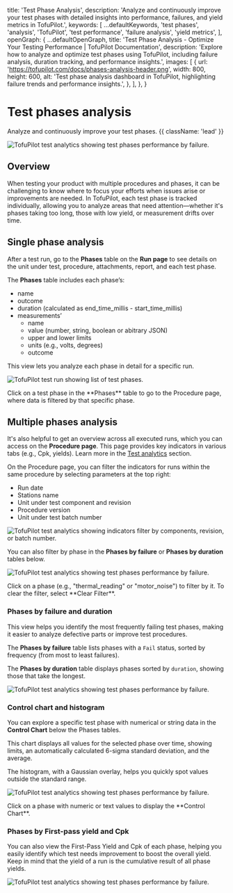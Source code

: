 
  title: 'Test Phase Analysis',
  description:
    'Analyze and continuously improve your test phases with detailed insights into performance, failures, and yield metrics in TofuPilot.',
  keywords: [
    ...defaultKeywords,
    'test phases',
    'analysis',
    'TofuPilot',
    'test performance',
    'failure analysis',
    'yield metrics',
  ],
  openGraph: {
    ...defaultOpenGraph,
    title:
      'Test Phase Analysis - Optimize Your Testing Performance | TofuPilot Documentation',
    description:
      'Explore how to analyze and optimize test phases using TofuPilot, including failure analysis, duration tracking, and performance insights.',
    images: [
      {
        url: 'https://tofupilot.com/docs/phases-analysis-header.png',
        width: 800,
        height: 600,
        alt: 'Test phase analysis dashboard in TofuPilot, highlighting failure trends and performance insights.',
      },
    ],
  },
}

# Test phases analysis

Analyze and continuously improve your test phases. {{ className: 'lead' }}

<Image
  src="/phases-analysis-header.png"
  alt="TofuPilot test analytics showing test phases performance by failure."
/>

## Overview

When testing your product with multiple procedures and phases, it can be challenging to know where to focus your efforts when issues arise or improvements are needed. In TofuPilot, each test phase is tracked individually, allowing you to analyze areas that need attention—whether it's phases taking too long, those with low yield, or measurement drifts over time.

## Single phase analysis

After a test run, go to the **Phases** table on the **Run page** to see details on the unit under test, procedure, attachments, report, and each test phase.

The **Phases** table includes each phase’s:

- name
- outcome
- duration (calculated as end_time_millis - start_time_millis)
- measurements’
  - name
  - value (number, string, boolean or abitrary JSON)
  - upper and lower limits
  - units (e.g., volts, degrees)
  - outcome

This view lets you analyze each phase in detail for a specific run.

<Image
  src="/phases-analysis-page-run.png"
  alt="TofuPilot test run showing list of test phases."
/>

<Note>
  Click on a test phase in the **Phases** table to go to the Procedure page,
  where data is filtered by that specific phase.
</Note>

## Multiple phases analysis

It's also helpful to get an overview across all executed runs, which you can access on the **Procedure page**. This page provides key indicators in various tabs (e.g., Cpk, yields). Learn more in the [Test analytics](/analytics) section.

On the Procedure page, you can filter the indicators for runs within the same procedure by selecting parameters at the top right:

- Run date
- Stations name
- Unit under test component and revision
- Procedure version
- Unit under test batch number


<Image
  src="/phases-analysis-page-procedure1.png"
  alt="TofuPilot test analytics showing indicators filter by components, revision, or batch number."
/>

You can also filter by phase in the **Phases by failure** or **Phases by duration** tables below.

<Image
  src="/phases-analysis-page-procedure2.png"
  alt="TofuPilot test analytics showing test phases performance by failure."
/>

<Note>
  Click on a phase (e.g., "thermal_reading" or "motor_noise") to filter by it.
  To clear the filter, select **Clear Filter**.
</Note>

### Phases by failure and duration

This view helps you identify the most frequently failing test phases, making it easier to analyze defective parts or improve test procedures.

The **Phases by failure** table lists phases with a `Fail` status, sorted by frequency (from most to least failures).

The **Phases by duration** table displays phases sorted by `duration`, showing those that take the longest.

<Image
  src="/phases-analysis-page-procedure3.png"
  alt="TofuPilot test analytics showing test phases performance by failure."
/>

### Control chart and histogram

You can explore a specific test phase with numerical or string data in the **Control Chart** below the Phases tables.

This chart displays all values for the selected phase over time, showing limits, an automatically calculated 6-sigma standard deviation, and the average.

The histogram, with a Gaussian overlay, helps you quickly spot values outside the standard range.

<Image
  src="/phases-analysis-page-procedure4.png"
  alt="TofuPilot test analytics showing test phases performance by failure."
/>

<Note>
  Click on a phase with numeric or text values to display the **Control Chart**.
</Note>

### Phases by First-pass yield and Cpk

You can also view the First-Pass Yield and Cpk of each phase, helping you easily identify which test needs improvement to boost the overall yield. Keep in mind that the yield of a run is the cumulative result of all phase yields.

<Image
  src="/phases-analysis-page-procedure5.png"
  alt="TofuPilot test analytics showing test phases performance by failure."
/>
